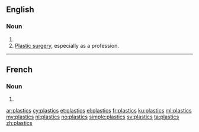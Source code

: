 ==English==

===Noun===
{{head|en|plural}}

# {{plural of|plastic|lang=en}}
# [[plastic surgery|Plastic surgery]], especially as a profession.

----

==French==

===Noun===
{{head|fr|plural|g=?}}

# {{plural of|plastic|lang=fr}}

[[ar:plastics]]
[[cy:plastics]]
[[et:plastics]]
[[el:plastics]]
[[fr:plastics]]
[[ku:plastics]]
[[ml:plastics]]
[[my:plastics]]
[[nl:plastics]]
[[no:plastics]]
[[simple:plastics]]
[[sv:plastics]]
[[ta:plastics]]
[[zh:plastics]]